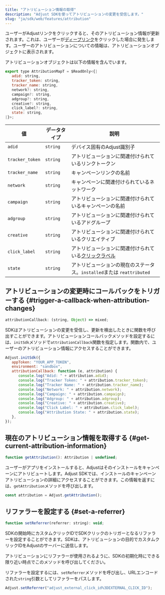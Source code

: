 ```yaml
---
title: "アトリビューション情報の取得"
description: "Adjust SDKを使ってアトリビューションの変更を受信します。"
slug: "ja/sdk/web/features/attribution"
---
```


ユーザーがAdjustリンクをクリックすると、そのアトリビューション情報が更新されます。これは、ユーザーが[ディープリンク](https://help.adjust.com/ja/article/deep-links)をクリックした場合に発生します。ユーザーのアトリビューションについての情報は、アトリビューションオブジェクトに表示されます。

アトリビューションオブジェクトは以下の情報を含んでいます。

<CodeBlock title="インターフェイス宣言">

```js
export type AttributionMapT = $ReadOnly<{|
   adid: string,
   tracker_token: string,
   tracker_name: string,
   network?: string,
   campaign?: string,
   adgroup?: string,
   creative?: string,
   click_label?: string,
   state: string,
|}>;
```

</CodeBlock>

| 値              | データタイプ | 説明                                                                                                    |
| --------------- | ------------ | ------------------------------------------------------------------------------------------------------- |
| `adid`          | `string`     | デバイス固有のAdjust識別子                                                                              |
| `tracker_token` | `string`     | アトリビューションに関連付けられているリンクトークン                                                    |
| `tracker_name`  | `string`     | キャンペーンリンクの名前                                                                                |
| `network`       | `string`     | キャンペーンに関連付けられているネットワーク                                                            |
| `campaign`      | `string`     | アトリビューションに関連付けられているキャンペーンの名前                                                |
| `adgroup`       | `string`     | アトリビューションに関連付けられているアドグループ                                                      |
| `creative`      | `string`     | アトリビューションに関連付けられているクリエイティブ                                                    |
| `click_label`   | `string`     | アトリビューションに関連付けられている[クリックラベル](https://help.adjust.com/ja/article/user-rewards) |
| `state`         | `string`     | アトリビューションの現在のステータス。`installed`または `reattributed`                                  |

## アトリビューションの変更時にコールバックをトリガーする {#trigger-a-callback-when-attribution-changes}

<CodeBlock title="プロパティ宣言">

```js
attributionCallback: (string, Object) => mixed;
```

</CodeBlock>

SDKはアトリビューションの変更を受信し、更新を検出したときに関数を呼び出すことができます。アトリビューションコールバックメソッドを設定するには、`initSdk`メソッドで`attributionCallback`関数を指定します。関数内で、ユーザーのアトリビューション情報にアクセスすることができます。

```js
Adjust.initSdk({
   appToken: "YOUR_APP_TOKEN",
   environment: "sandbox",
   attributionCallback: function (e, attribution) {
      console.log("Adid: " + attribution.adid);
      console.log("Tracker Token: " + attribution.tracker_token);
      console.log("Tracker Name: " + attribution.tracker_name);
      console.log("Network: " + attribution.network);
      console.log("Campaign: " + attribution.campaign);
      console.log("Adgroup: " + attribution.adgroup);
      console.log("Creative: " + attribution.creative);
      console.log("Click Label: " + attribution.click_label);
      console.log("Attribution State: " + attribution.state);
   },
});
```

## 現在のアトリビューション情報を取得する {#get-current-attribution-information}

<CodeBlock title="メソッドシグネチャー">

```js
function getAttribution(): Attribution | undefined;
```

</CodeBlock>

ユーザーがアプリをインストールすると、Adjustはそのインストールをキャンペーンにアトリビュートします。Adjust SDKでは、インストールのキャンペーンアトリビューションの詳細にアクセスすることができます。この情報を返すには、`getAttribution`メソッドを呼び出します。

```js
const attribution = Adjust.getAttribution();
```

## リファラーを設定する {#set-a-referrer}

<CodeBlock title="メソッドシグネチャー">

```js
function setReferrer(referrer: string): void;
```

</CodeBlock>

SDKの開始時にカスタムクリックIDでSDKクリックのトリガーとなるリファラーを設定することができます。SDKは、アトリビューションの目的でカスタムクリックIDをAdjustのサーバーに送信します。

<Callout type="important">

アトリビューションにリファラーが使用されるように、SDKの初期化時にできる限り近い時点でこのメソッドを呼び出してください。

</Callout>

リファラーを設定するには、`setReferrer`メソッドを呼び出し、URLエンコードされた`string`引数としてリファラーをパスします。

<CodeBlock highlight="adjust_external_click_id%3DEXTERNAL_CLICK_ID\">

```js
Adjust.setReferrer("adjust_external_click_id%3DEXTERNAL_CLICK_ID");
```

</CodeBlock>
